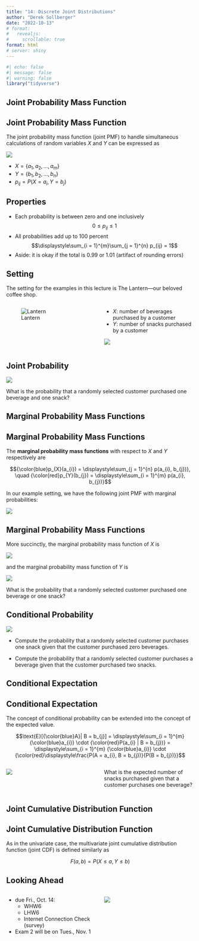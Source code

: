 ```yaml
---
title: "14: Discrete Joint Distributions"
author: "Derek Sollberger"
date: "2022-10-13"
# format: 
#   revealjs:
#     scrollable: true
format: html
# server: shiny
---
```


\newcommand{\ds}{\displaystyle}

```r
#| echo: false
#| message: false
#| warning: false
library("tidyverse")
```

## Joint Probability Mass Function

:::{.callout-note}
## Joint Probability Mass Function

The joint probability mass function (joint PMF) to handle simultaneous calculations of random variables $X$ and $Y$ can be expressed as

![](fig14-1.png)

- $X = \{a_{1}, a_{2}, ..., a_{m}\}$
- $Y = \{b_{1}, b_{2}, ..., b_{n}\}$
- $p_{ij} = P(X = a_{i}, Y = b_{j})$
:::

:::{.callout-tip}
## Properties

- Each probability is between zero and one inclusively
    $$0 \leq p_{ij} \leq 1$$
- All probabilities add up to 100 percent
    $$\ds\sum_{i = 1}^{m}\sum_{j = 1}^{n} p_{ij} = 1$$
- Aside: it is okay if the total is 0.99 or 1.01 (artifact of rounding errors)
:::


## Setting

The setting for the examples in this lecture is The Lantern---our beloved coffee shop.

:::: {.columns}

::: {.column width="50%"}
![Lantern](Lantern.png)
:::

::: {.column width="50%"}
- $X$:  number of beverages purchased by a customer
- $Y$:  number of snacks purchased by a customer

![](fig14-2.png)
:::

::::


## Joint Probability

![](fig14-3.png)

What is the probability that a randomly selected customer purchased one beverage and one snack?


## Marginal Probability Mass Functions

:::{.callout-note}
## Marginal Probability Mass Functions

The **marginal probability mass functions** with respect to $X$ and $Y$ respectively are

$${\color{blue}p_{X}(a_{i}) = \ds\sum_{j = 1}^{n} p(a_{i}, b_{j})}, \quad {\color{red}p_{Y}(b_{j}) = \ds\sum_{i = 1}^{m} p(a_{i}, b_{j})}$$
:::

In our example setting, we have the following joint PMF with marginal probabilities:

![](fig14-4.png)

:::{.callout-tip collapse="true"}
## Marginal Probability Mass Functions

More succinctly, the marginal probability mass function of $X$ is

![](fig14-5.png)

and the marginal probability mass function of $Y$ is

![](fig14-6.png)
:::

What is the probability that a randomly selected customer purchased one beverage or one snack?


## Conditional Probability

![](fig14-4.png)

- Compute the probability that a randomly selected customer purchases one snack given that the customer purchased zero beverages.

- Compute the probability that a randomly selected customer purchases a beverage given that the customer purchased two snacks.


## Conditional Expectation

:::{.callout-note}
## Conditional Expectation

The concept of conditional probability can be extended into the concept of the expected value.

$$\text{E}[{\color{blue}A}| B = b_{j}] = \ds\sum_{i = 1}^{m} {\color{blue}a_{i}} \cdot {\color{red}P(a_{i} | B = b_{j})} = \ds\sum_{i = 1}^{m} {\color{blue}a_{i}} \cdot {\color{red}\ds\frac{P(A = a_{i}, B = b_{j})}{P(B = b_{j})}}$$
:::

:::: {.columns}

::: {.column width="50%"}
![](fig14-4.png)	
:::

::: {.column width="50%"}
What is the expected number of snacks purchased given that a customer purchases one beverage?
:::

::::


## Joint Cumulative Distribution Function

:::{.callout-note}
## Joint Cumulative Distribution Function

As in the univariate case, the multivariate joint cumulative distribution function (joint CDF) is defined similarly as

$$F(a, b) = P(X \leq a, Y \leq b)$$
:::

## Looking Ahead

:::: {.columns}

::: {.column width="50%"}
- due Fri., Oct. 14:
  - WHW6
  - LHW6
  - Internet Connection Check (survey)
  
- Exam 2 will be on Tues., Nov. 1

:::

::: {.column width="50%"}
![](third_pounder.png)



:::

::::

















:::: {.columns}

::: {.column width="50%"}
	
:::

::: {.column width="50%"}

:::

::::

::::: {.panel-tabset}



:::::
